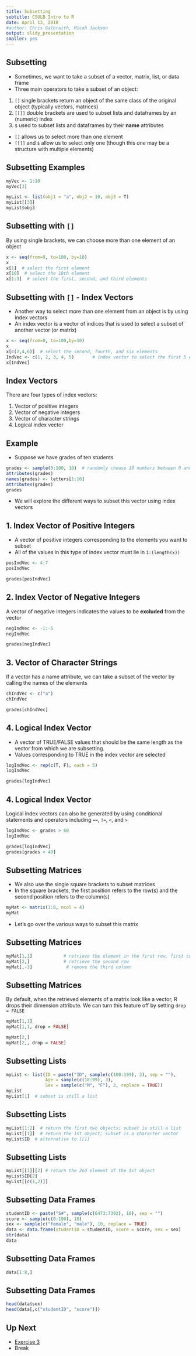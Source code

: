 ```yaml
---
title: Subsetting
subtitle: CSULB Intro to R
date: April 13, 2018
#author: Chris Galbraith, Micah Jackson
output: slidy_presentation
smaller: yes
---
```


## Subsetting

+ Sometimes, we want to take a subset of a vector, matrix, list, or data frame
+ Three main operators to take a subset of an object:
1.  ```[]``` single brackets return an object of the same class of the original object (typically vectors, matrices)
2. ```[[]]``` double brackets are used to subset lists and dataframes by an (numeric) index
3. ```$``` used to subset lists and dataframes by their **name** attributes
+ ```[]``` allows us to select more than one element 
+ ```[[]]``` and ```$``` allow us to select only one (though this *one* may be a structure with multiple elements) 


## Subsetting Examples

```r
myVec <- 1:10
myVec[3]

myList <- list(obj1 = "a", obj2 = 10, obj3 = T)
myList[[3]]
myList$obj3
```


## Subsetting with ```[]```

By using single brackets, we can choose more than one element of an object
```r
x <- seq(from=0, to=100, by=10) 
x
x[1]  # select the first element
x[10]  # select the 10th element
x[1:3]  # select the first, second, and third elements
```


## Subsetting with ```[]``` -  Index Vectors

+ Another way to select more than one element from an object is by using index vectors
+ An index vector is a vector of indices that is used to select a subset of another vector (or matrix)

```r
x <- seq(from=0, to=100,by=10) 
x
x[c(2,4,6)]  # select the second, fourth, and six elements
IndVec <- c(1, 2, 3, 4, 5)       # index vector to select the first 5 elements 
x[IndVec]
```


## Index Vectors

There are four types of index vectors:

1. Vector of positive integers
2. Vector of negative integers
3. Vector of character strings
4. Logical index vector


## Example

+ Suppose we have grades of ten students

```r
grades <- sample(0:100, 10)  # randomly choose 10 numbers between 0 and 100
attributes(grades)
names(grades) <- letters[1:10]
attributes(grades)
grades
```

+ We will explore the different ways to subset this vector using index vectors


## 1. Index Vector of Positive Integers

+ A vector of positive integers corresponding to the elements you want to subset
+ All of the values in this type of index vector must lie in ```1:(length(x))```
```r
posIndVec <- 4:7
posIndVec

grades[posIndVec]
```


## 2. Index Vector of Negative Integers

A vector of negative integers indicates the values to be **excluded** from the vector
```r
negIndVec <- -1:-5
negIndVec

grades[negIndVec]
```


## 3. Vector of Character Strings

If a vector has a name attribute, we can take a subset of the vector by calling the names of the elements
```r
chIndVec <- c("a")
chIndVec

grades[chIndVec]
```


## 4. Logical Index Vector

+ A vector of TRUE/FALSE values that should be the same length as the vector from which we are subsetting. 
+ Values corresponding to TRUE in the index vector are selected

```r
logIndVec <- rep(c(T, F), each = 5)
logIndVec

grades[logIndVec]
```


## 4. Logical Index Vector

Logical index vectors can also be generated by using conditional statements and operators including ```==```, ```!=```, ```<```, and ```>```

```r
logIndVec <- grades > 60
logIndVec

grades[logIndVec]
grades[grades < 40]
```


## Subsetting Matrices

+ We also use the single square brackets to subset matrices
+ In the square brackets, the first position refers to the row(s) and the second position refers to the column(s)
```r
myMat <- matrix(1:8, ncol = 4)
myMat
```

+ Let's go over the various ways to subset this matrix


## Subsetting Matrices

```r
myMat[1,1]            # retrieve the element in the first row, first column
myMat[2,]             # retrieve the second row
myMat[,-3]             # remove the third column
```  


## Subsetting Matrices

By default, when the retrieved elements of a matrix look like a vector, R drops their dimension attribute. We can turn this feature off by setting ```drop = FALSE```

```r
myMat[1,1]
myMat[1,1, drop = FALSE]

myMat[2,]
myMat[2,, drop = FALSE]
``` 


## Subsetting Lists

```r
myList <- list(ID = paste("ID", sample(c(100:199), 3), sep = ""), 
               Age = sample(c(18:99), 3), 
               Sex = sample(c("M", "F"), 3, replace = TRUE))
myList
myList[1]  # subset is still a list
``` 


## Subsetting Lists

```r
myList[1:2]  # return the first two objects; subset is still a list
myList[[1]]  # return the 1st object; subset is a character vector
myList$ID  # alternative to [[]]
``` 


## Subsetting Lists

```r
myList[[1]][2] # return the 2nd element of the 1st object
myList$ID[2]
myList[[c(1,2)]]
``` 


## Subsetting Data Frames

```r
studentID <- paste("S#", sample(c(6473:7392), 10), sep = "")
score <- sample(c(0:100), 10)
sex <- sample(c("female", "male"), 10, replace = TRUE)
data <- data.frame(studentID = studentID, score = score, sex = sex)
str(data)
data
``` 


## Subsetting Data Frames

```r
data[1:8,]
``` 


## Subsetting Data Frames 

```r
head(data$sex)
head(data[,c("studentID", "score")])
```


## Up Next

+ [Exercise 3](https://datumu.github.io/CSULB_Intro_R/exercises/exercise_3/ex_3.html)
+ Break
